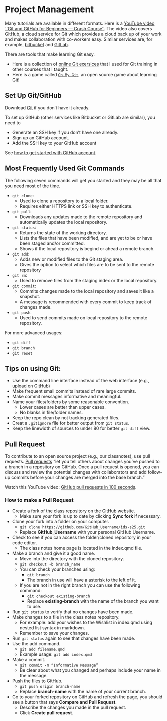 # Project Management {#sec-git}

Many tutorials are available in different formats. Here is a [YouTube video
``Git and GitHub for Beginners --- Crash
Course''](https://www.youtube.com/watch?v=RGOj5yH7evk).
The video also covers GitHub, a cloud service for Git which provides a cloud
back up of your work and makes collaboration with co-workers easy. Similar
services are, for example, [bitbucket](bitbucket.org) and [GitLab](gitlab.com).


There are tools that make learning Git easy. 

+ Here is a collection of
  [online Git exersices](https://gitexercises.fracz.com)
  that I used for Git training in other courses that I taught.
+ Here is a game called [`Oh My Git`](https://ohmygit.org), an open
  source game about learning Git!



## Set Up Git/GitHub

Download [Git](https://git-scm.com/downloads) if you don't have it already.

To set up GitHub (other services like Bitbucket or GitLab are similar),
you need to

+ Generate an SSH key if you don't have one already.
+ Sign up an GitHub account.
+ Add the SSH key to your GitHub account

See [how to get started with GitHub account](https://docs.github.com/en/get-started/onboarding/getting-started-with-your-github-account).

## Most Frequently Used Git Commands

The following seven commands will get you started and they may be all
that you need most of the time.

+ `git clone`:
    + Used to clone a repository to a local folder.
    + Requires either HTTPS link or SSH key to authenticate. 
+ `git pull`:
    + Downloads any updates made to the remote repository and automatically updates the local repository.
+ `git status`: 
    + Returns the state of the working directory. 
    + Lists the files that have been modified, and are yet to be or have been staged and/or committed. 
    + Shows if the local repository is begind or ahead a remote branch.
+ `git add`:
    + Adds new or modified files to the Git staging area. 
    + Gives the option to select which files are to be sent to the remote repository
+ `git rm`: 
    + Used to remove files from the staging index or the local repository. 
+ `git commit`: 
    + Commits changes made to the local repository and saves it like a snapshot. 
    + A message is recommended with every commit to keep track of changes made.
+ `git push`:
    + Used to send commits made on local repository to the remote repository. 


For more advanced usages:

+ `git diff`
+ `git branch`
+ `git reset`


## Tips on using Git:

+ Use the command line interface instead of the web interface 
  (e.g., upload on GitHub)
+ Make frequent small commits instead of rare large commits.
+ Make commit messages informative and meaningful.
+ Name your files/folders by some reasonable convention. 
    - Lower cases are better than upper cases.
    - No blanks in file/folder names.
+ Keep the repo clean by not tracking generated files.
+ Creat a `.gitignore` file for better output from `git status`.
+ Keep the linewidth of sources to under 80 for better `git diff` view.


## Pull Request
To contribute to an open source project (e.g., our classnotes), use pull
requests. [Pull requests](https://docs.github.com/en/pull-requests/collaborating-with-pull-requests/proposing-changes-to-your-work-with-pull-requests/about-pull-requests)
"let you tell others about changes you've pushed to a branch in a repository on
GitHub. Once a pull request is opened, you can discuss and review the potential
changes with collaborators and add follow-up commits before your changes are
merged into the base branch."

Watch this YouTube video: [GitHub pull requests in 100 seconds](https://youtu.be/8lGpZkjnkt4).

### How to make a Pull Request
+ Create a fork of the class repository on the GitHub website.
    + Make sure your fork is up to date by clicking **Sync fork** if necessary.
+ Clone your fork into a folder on your computer.
    + `git clone https://github.com/GitHub_Username/ids-s25.git`
    + Replace **GitHub_Username** with your personal GitHub Username.
+ Check to see if you can access the folder/cloned repository in your code editor.
    + The class notes home page is located in the index.qmd file.
+ Make a branch and give it a good name.
    + Move into the directory with the cloned repository.
    + `git checkout -b branch_name`
    + You can check your branches using:
        + `git branch`
        + The branch in use will have a asterisk to the left of it.
    + If you are not in the right branch you can use the following command:
        + `git checkout existing-branch`
        + Replace **existing-branch** with the name of the branch you want to use.
+ Run `git status` to verify that no changes have been made.
+ Make changes to a file in the class notes repository.
    + For example: add your wishes to the Wishlist in index.qmd using nested list syntax in markdown.
    + Remember to save your changes.
+ Run `git status` again to see that changes have been made.
+ Use the add command.
    + `git add filename.qmd`
    + Example usage: `git add index.qmd`
+ Make a commit.
    + `git commit -m “Informative Message”`
    + Be clear about what you changed and perhaps include your name in the message.
+ Push the files to GitHub.
    + `git push origin branch-name`
    + Replace **branch-name** with the name of your current branch.
+ Go to your forked repository on GitHub and refresh the page, 
you should see a button that says **Compare and Pull Request**.
    + Describe the changes you made in the pull request.
    + Click **Create pull request**.